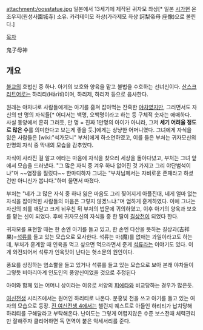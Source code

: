 attachment:/oosstatue.jpg
일본에서 13세기에 제작된 귀자모 좌상[* 일본 [[시가]]현 온조우지(원성사園城寺) 소유. 카리테이모 좌상(가라제모 좌상 訶梨帝母 座像)으로 불린다.]

[[목차]]

鬼子母神

== 개요 ==
[[불교]]의 호법신 중 하나. 아기의 보호와 양육을 맡고 불법을 수호하는 선녀신이다. [[산스크리트어]]로는 하리티(Hārītī)이며, 하리제, 하리저 등으로 음사한다. 

원래는 야차녀로 사람들에게는 아기를 훔쳐 잡아먹는 잔혹한 [[야차]]였지만, 그러면서도 자신의 만 명의 자식들[* 어디서는 백명, 오백명이라고 하는 등 구체적 숫자는 애매하다. 사실 동양에서 흔히 그러듯, 만 명 = 진짜 1만명의 아이가 아니라, 그저 '''세기 어려울 정도로 많은 수'''를 의미한다고 보는게 좋을 듯.]에게는 상냥한 어머니였다. 그녀에게 자식을 잃은 사람들은 [wiki:"석가모니" 부처]에게 하소연하였고, 이를 들은 부처는 귀자모신의 만명의 자식 중 막내의 모습을 감추었다.

자식이 사라진 걸 알고 애타는 마음에 자식을 찾으러 세상을 돌아다녔고, 부처는 그녀 앞에서 모습을 드러냈다. 
"그 많은 자식 중 겨우 하나 없어진 것 가지고 그리 야단범석이냐"며 ~~염장을 질렀다~~ 한마디하자 그녀는 "부처님께서는 자비로운 존재라고 하셨건만 아니신가 봅니다."하며 울면서 따졌다. 

부처는 "네가 그 많은 자식 중 하나 잃은 마음도 그리 찢어지게 아플진대, 네게 얼마 없는 자식을 잡아먹힌 사람들의 마음은 그렇지 않겠느냐."며 엄하게 훈계하였다. 이에 그녀는 자신의 죄를 깨닫고 크게 뉘우친 뒤 부처의 법문에 귀의하였고, 이후 아기의 양육과 보호를 맡는 신이 되었다. 후에 귀자모신의 자식들 중 한 딸이 [[길상천]]이 되었다 한다. 

귀자모를 표현할 때는 한 손엔 아기를 들고 있고, 한 손엔 다산을 뜻하는 길상과(吉祥果)=[[석류]]를 들고 있는 모습으로 묘사한다. 석류는  마(魔)를 없애는 과일이라고도 하는데, 부처가 훈계할 때 인육을 먹고 싶으면 먹으라면서 준게 [[석류]]라는 이야기도 있다. 이게 와전되어서 석류가 인육맛이 난다는 헛소문의 원인이다.

풍요를 상징하는 염소뿔을 들고 있거나 석류를 들고 있는 모습으로 보아 본래 야차들이 그렇듯 비아리아계 인도인의 풍양신이었을 것으로 추정된다

아이와 함께 있는 어머니 상이라는 이유로 서양의 [[피에타]]와 비교당하는 경우가 많은듯.

[[여신전생]] 시리즈에서는 원어인 하리티로 나온다. 분홍빛 천을 쓰고 아기를 들고 있는 여자의 모습으로 등장.
[[진 여신전생 4]]에서는 챌린지 퀘스트로 아들인 하리티가 납치당해 하리티를 구해달라고 부탁해온다. 난이도는 그렇게 어렵지않은 수준 보스전때 체력관리만 잘해주자 클리어하면 
독 면역이 붙은 악세서리를 준다.
